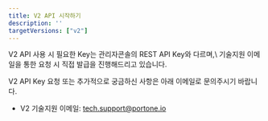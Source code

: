 ```yaml
---
title: V2 API 시작하기
description: ''
targetVersions: ["v2"]
---
```



<Hint style="danger">
  V2 API 사용 시 필요한 Key는 관리자콘솔의 REST API Key와 다르며,\
  기술지원 이메일을 통한 요청 시 직접 발급을 진행해드리고 있습니다.

  V2 API Key 요청 또는 추가적으로 궁금하신 사항은 아래 이메일로 문의주시기 바랍니다.

  - V2 기술지원 이메일: [tech.support@portone.io](mailto:tech.support@portone.io)
</Hint>
